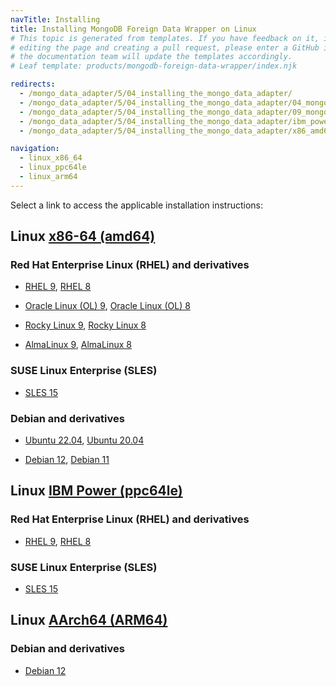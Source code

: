 ```yaml
---
navTitle: Installing
title: Installing MongoDB Foreign Data Wrapper on Linux
# This topic is generated from templates. If you have feedback on it, instead of
# editing the page and creating a pull request, please enter a GitHub issue and
# the documentation team will update the templates accordingly.
# Leaf template: products/mongodb-foreign-data-wrapper/index.njk

redirects:
  - /mongo_data_adapter/5/04_installing_the_mongo_data_adapter/
  - /mongo_data_adapter/5/04_installing_the_mongo_data_adapter/04_mongo_centos7_x86/
  - /mongo_data_adapter/5/04_installing_the_mongo_data_adapter/09_mongo_ubuntu20_deb10_x86/
  - /mongo_data_adapter/5/04_installing_the_mongo_data_adapter/ibm_power_ppc64le/17_mongo_sles15_ppcle/
  - /mongo_data_adapter/5/04_installing_the_mongo_data_adapter/x86_amd64/07_mongo_sles12_x86/

navigation:
  - linux_x86_64
  - linux_ppc64le
  - linux_arm64
---
```


Select a link to access the applicable installation instructions:

## Linux [x86-64 (amd64)](linux_x86_64)

### Red Hat Enterprise Linux (RHEL) and derivatives

- [RHEL 9](linux_x86_64/mongo_rhel_9), [RHEL 8](linux_x86_64/mongo_rhel_8)

- [Oracle Linux (OL) 9](linux_x86_64/mongo_rhel_9), [Oracle Linux (OL) 8](linux_x86_64/mongo_rhel_8)

- [Rocky Linux 9](linux_x86_64/mongo_other_linux_9), [Rocky Linux 8](linux_x86_64/mongo_other_linux_8)

- [AlmaLinux 9](linux_x86_64/mongo_other_linux_9), [AlmaLinux 8](linux_x86_64/mongo_other_linux_8)

### SUSE Linux Enterprise (SLES)

- [SLES 15](linux_x86_64/mongo_sles_15)

### Debian and derivatives

- [Ubuntu 22.04](linux_x86_64/mongo_ubuntu_22), [Ubuntu 20.04](linux_x86_64/mongo_ubuntu_20)

- [Debian 12](linux_x86_64/mongo_debian_12), [Debian 11](linux_x86_64/mongo_debian_11)

## Linux [IBM Power (ppc64le)](linux_ppc64le)

### Red Hat Enterprise Linux (RHEL) and derivatives

- [RHEL 9](linux_ppc64le/mongo_rhel_9), [RHEL 8](linux_ppc64le/mongo_rhel_8)

### SUSE Linux Enterprise (SLES)

- [SLES 15](linux_ppc64le/mongo_sles_15)

## Linux [AArch64 (ARM64)](linux_arm64)

### Debian and derivatives

- [Debian 12](linux_arm64/mongo_debian_12)
